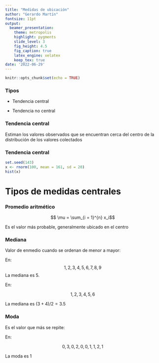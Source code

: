 ```yaml
---
title: "Medidas de ubicación"
author: "Gerardo Martín"
fontsize: 11pt
output:
  beamer_presentation:
    theme: metropolis
    highlight: pygments
    slide_level: 3
    fig_height: 4.5
    fig_caption: true
    latex_engine: xelatex
    keep_tex: true
date: '2022-06-29'
---
```


```r
knitr::opts_chunk$set(echo = TRUE)
```

### Tipos

- Tendencia central

- Tendencia no central

### Tendencia central

Estiman los valores observados que se encuentran cerca del centro de la distribución de los valores colectados

### Tendencia central

```r
set.seed(143)
x <- rnorm(100, mean = 161, sd = 20)
hist(x)
```

# Tipos de medidas centrales

### Promedio aritmético

$$ \mu = \sum_{i = 1}^{n} x_i$$

Es el valor más probable, generalmente ubicado en el centro

### Mediana

Valor de enmedio cuando se ordenan de menor a mayor:

En:
$$ 1, 2, 3, 4, 5, 6, 7, 8, 9$$
La mediana es $5$.

En:

$$1, 2, 3, 4, 5, 6$$

La mediana es $(3+4)/2 = 3.5$

### Moda

Es el valor que más se repite:

En:

$$0, 3, 0, 2, 0, 0, 1, 1, 2, 1$$

La moda es $1$